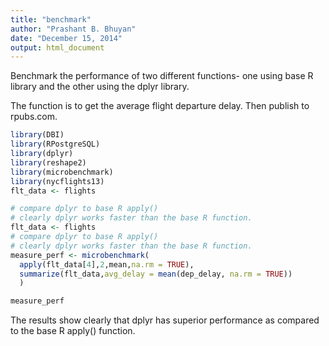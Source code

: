 ```yaml
---
title: "benchmark"
author: "Prashant B. Bhuyan"
date: "December 15, 2014"
output: html_document
---
```


Benchmark the performance of two different functions- one using base R library and the other using the dplyr library.

The function is to get the average flight departure delay.  Then publish to rpubs.com. 

```r

library(DBI)
library(RPostgreSQL)
library(dplyr)
library(reshape2)
library(microbenchmark)
library(nycflights13)
flt_data <- flights

# compare dplyr to base R apply()
# clearly dplyr works faster than the base R function.
flt_data <- flights
# compare dplyr to base R apply()
# clearly dplyr works faster than the base R function.
measure_perf <- microbenchmark(
  apply(flt_data[4],2,mean,na.rm = TRUE),
  summarize(flt_data,avg_delay = mean(dep_delay, na.rm = TRUE))
  )

measure_perf

```

The results show clearly that dplyr has superior performance as compared to the base R apply() function.  